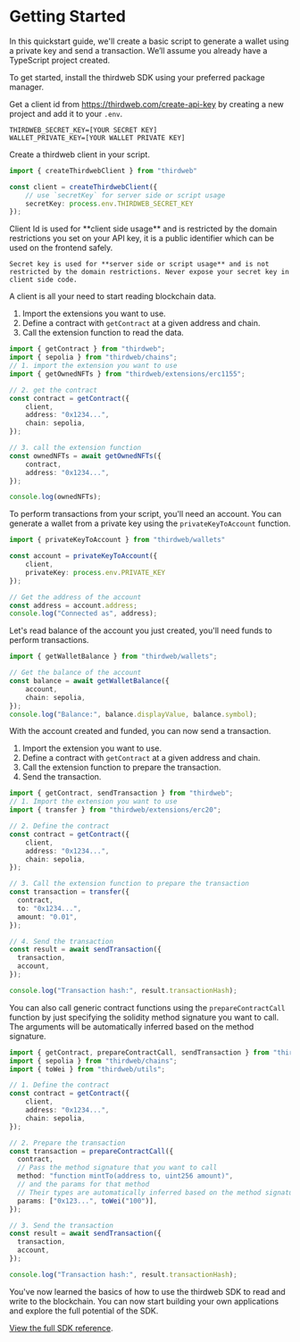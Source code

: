 
# Getting Started

In this quickstart guide, we'll create a basic script to generate a wallet using a private key and send a transaction. We’ll assume you already have a TypeScript project created.

<Steps>
<Step title="Install the SDK">

To get started, install the thirdweb SDK using your preferred package manager.

<InstallTabs npm="npm i thirdweb" yarn="yarn add thirdweb" pnpm="pnpm i thirdweb" bun="bun i thirdweb" />
</Step>

<Step title="Create a thirdweb client">

Get a client id from https://thirdweb.com/create-api-key by creating a new project and add it to your `.env`.

```shell
THIRDWEB_SECRET_KEY=[YOUR SECRET KEY]
WALLET_PRIVATE_KEY=[YOUR WALLET PRIVATE KEY]
```

Create a thirdweb client in your script.

```ts
import { createThirdwebClient } from "thirdweb"

const client = createThirdwebClient({
	// use `secretKey` for server side or script usage
	secretKey: process.env.THIRDWEB_SECRET_KEY
});
```

<Callout variant="warning" title="Client Id vs Secret Key">
	Client Id is used for **client side usage** and is restricted by the domain restrictions you set on your API key, it is a public identifier which can be used on the frontend safely.

    Secret key is used for **server side or script usage** and is not restricted by the domain restrictions. Never expose your secret key in client side code.
</Callout>


</Step>

<Step title="Read Contract State">

A client is all your need to start reading blockchain data.

1. Import the extensions you want to use.
2. Define a contract with `getContract` at a given address and chain.
3. Call the extension function to read the data.

```ts
import { getContract } from "thirdweb";
import { sepolia } from "thirdweb/chains";
// 1. import the extension you want to use
import { getOwnedNFTs } from "thirdweb/extensions/erc1155";

// 2. get the contract
const contract = getContract({
    client,
    address: "0x1234...",
    chain: sepolia,
});

// 3. call the extension function
const ownedNFTs = await getOwnedNFTs({
	contract,
	address: "0x1234...",
});

console.log(ownedNFTs);
```

</Step>

<Step title="Generate a wallet from a private key">

To perform transactions from your script, you'll need an account. You can generate a wallet from a private key using the `privateKeyToAccount` function.

```ts
import { privateKeyToAccount } from "thirdweb/wallets"

const account = privateKeyToAccount({
	client,
	privateKey: process.env.PRIVATE_KEY
});

// Get the address of the account
const address = account.address;
console.log("Connected as", address);
```

</Step>

<Step title="Read Wallet Data">

Let's read balance of the account you just created, you'll need funds to perform transactions.

```ts
import { getWalletBalance } from "thirdweb/wallets";

// Get the balance of the account
const balance = await getWalletBalance({
	account,
	chain: sepolia,
});
console.log("Balance:", balance.displayValue, balance.symbol);
```

</Step>

<Step title="Send a transaction">

With the account created and funded, you can now send a transaction.

1. Import the extension you want to use.
2. Define a contract with `getContract` at a given address and chain.
3. Call the extension function to prepare the transaction.
4. Send the transaction.

```ts
import { getContract, sendTransaction } from "thirdweb";
// 1. Import the extension you want to use
import { transfer } from "thirdweb/extensions/erc20";

// 2. Define the contract
const contract = getContract({
    client,
    address: "0x1234...",
    chain: sepolia,
});

// 3. Call the extension function to prepare the transaction
const transaction = transfer({
  contract,
  to: "0x1234...",
  amount: "0.01",
});

// 4. Send the transaction
const result = await sendTransaction({
  transaction,
  account,
});

console.log("Transaction hash:", result.transactionHash);
```

You can also call generic contract functions using the `prepareContractCall` function by just specifying the solidity method signature you want to call. The arguments will be automatically inferred based on the method signature.

```ts
import { getContract, prepareContractCall, sendTransaction } from "thirdweb";
import { sepolia } from "thirdweb/chains";
import { toWei } from "thirdweb/utils";

// 1. Define the contract
const contract = getContract({
    client,
    address: "0x1234...",
    chain: sepolia,
});

// 2. Prepare the transaction
const transaction = prepareContractCall({
  contract,
  // Pass the method signature that you want to call
  method: "function mintTo(address to, uint256 amount)",
  // and the params for that method
  // Their types are automatically inferred based on the method signature
  params: ["0x123...", toWei("100")],
});

// 3. Send the transaction
const result = await sendTransaction({
  transaction,
  account,
});

console.log("Transaction hash:", result.transactionHash);
```

</Step>
<Step title="Conclusion">

You've now learned the basics of how to use the thirdweb SDK to read and write to the blockchain. You can now start building your own applications and explore the full potential of the SDK.

[View the full SDK reference](/references/typescript/v5).


</Step>

</Steps>